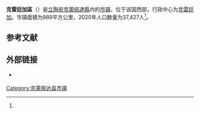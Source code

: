 {{Infobox settlement
| name                    = 克雷廷加區
| native_name             = Kretingos rajono savivaldybė
| native_name_lang        = lt
| settlement_type         = [[立陶宛市鎮|市镇]]
| image_skyline           = Kretinga Bernardine Monastery and the Lord’s Revelation to Virgin Mary Church building complex Nuotrauka 4.jpg
| image_caption           = 位于克雷廷加的修道院及教堂
| image_flag              = 
| flag_size               = 125px
| image_shield            = Kretinga COA.svg
| shield_size             = 75px
| image_map               = Kretinga dst.svg
| map_caption             = 克雷廷加區在立陶宛的位置
| coordinates             = 
| coor_pinpoint           = 
| coordinates_footnotes   = 
| subdivision_type        = [[世界政區索引|国家]]
| subdivision_name        = {{LIT}}
| subdivision_type1       = 传统地区
| subdivision_name1       = [[萨莫吉希亚|萨莫吉希亚]]
| subdivision_type2       = [[立陶宛縣份|县份]]
| subdivision_name2       = [[克萊佩達縣|克萊佩達縣]]
| established_title       = 
| established_date        = 
| seat_type               = 行政中心
| seat                    = [[克雷廷加|克雷廷加]]
| unit_pref               = Metric
| area_total_km2          = 989
| area_rank               = 
| area_note               = 
| area_footnotes          = <ref name=VLE>{{cite encyclopedia | encyclopedia = Visuotinė lietuvių enciklopedija | title = Kretingos rajono savivaldybė | url = https://www.vle.lt/straipsnis/kretingos-rajono-savivaldybe/ | access-date = 2021-07-15 | language = lt | edition =  | date = 2014 | publisher = Mokslo ir enciklopedijų leidybos institutas | volume = 24 | location = Vilnius | archive-date = 2021-07-15 | archive-url = https://web.archive.org/web/20210715102957/https://www.vle.lt/straipsnis/kretingos-rajono-savivaldybe/ | dead-url = no }}</ref>
| population_as_of        = 2020年
| population_total        = 37427
| population_density_km2  = auto
| population_note         = 
| population_footnotes    = <ref name=VLE/>
| timezone1               = [[欧洲东部时间|EET]]
| utc_offset1             = +2
| timezone1_DST           = [[欧洲东部夏令时间|EEST]]
| utc_offset1_DST         = +3
| postal_code_type        = 邮政编码
| postal_code             = 
| area_code_type          = 
| area_code               = 445
| iso_code                = 
| website                 = {{URL|https://www.kretinga.lt/}}
| footnotes               = 
}}
'''克雷廷加區'''（{{lang-lt|Kretingos rajono savivaldybė}}）是[[立陶宛|立陶宛]][[克萊佩達縣|克萊佩達縣]]内的[[立陶宛市鎮|市镇]]，位于该国西部，行政中心为[[克雷廷加|克雷廷加]]。市镇面積为989平方公里，2020年人口数量为37,427人<ref name=VLE/>。

== 参考文献 ==
{{Reflist}}

== 外部链接 ==
{{commonscat|Kretinga District Municipality|position=left}}
* {{Official site|https://www.kretinga.lt/}} {{lt icon}}

{{DEFAULTSORT:Kretinga}}
[[Category:克莱佩达县市镇|Category:克莱佩达县市镇]]